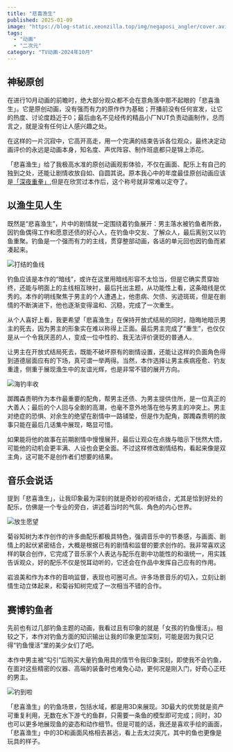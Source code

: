 ```yaml
---
title: "悲喜渔生"
published: 2025-01-09
image: "https://blog-static.xeonzilla.top/img/negaposi_angler/cover.avif"
tags:
  - "动画"
  - "二次元"
category: "TV动画-2024年10月"
---
```

## 神秘原创
在进行10月动画的前瞻时，绝大部分观众都不会在意角落中那不起眼的「悲喜渔生」。它是原创动画，没有强而有力的原作作为基础；开播前没有任何宣发，让它的热度、讨论度趋近于0；最后由名不见经传的精品小厂NUT负责动画制作，总而言之，就是没有任何让人感兴趣之处。

在这样的一片沉寂中，它高开高走，用一个完满的结束告诉各位观众，最终决定动画评价的永远是动画本身，知名度、声优阵容、制作班底都只是锦上添花。

「悲喜渔生」给了我极高水准的原创动画观影体验，不仅在画面、配乐上有自己的独到之处，还能让剧情收放自如、自圆其说。原本我心中的年度最佳原创动画应该是[「深夜重拳」](/posts/mayopan/),但是在欣赏过本作后，这个称号就非常难以定夺了。

## 以渔生见人生
既然是“悲喜渔生”，片中的剧情就一定围绕着钓鱼展开：男主落水被钓鱼者所救，因钓鱼偶得工作和愿意还债的好心人，在钓鱼中交友、了解众人，最后离别又以钓鱼重聚。钓鱼是一个强而有力的主线，贯穿整部动画，各话的单元回也因钓鱼而紧凑起来。

![打结的鱼线](https://blog-static.xeonzilla.top/img/negaposi_angler/01.avif "打结的鱼线")

钓鱼应该是本作的“暗线”，或许在这里用暗线形容不太恰当，但是它确实贯穿始终，还能与明面上的主线相互映衬，最后托出主题，从功能性上看，这条暗线是优秀的。本作的明线聚焦于男主的个人遭遇上，他患病、欠债、劣迹斑斑，但是在剧情的不断演进下，他也逐渐变得温和、沉稳，完成了一次重生。

从个人喜好上看，我更希望「悲喜渔生」在保持开放式结局的同时，隐晦地暗示男主的死去，因为男主的形象实在难以称得上正面。最后男主完成了“重生”，也仅仅是从一个令我厌恶的人，变成一位中性的、我无法评价褒贬的普通人。

让男主在开放式结局死去，既能不破坏原有的剧情设置，还能让这样的负面角色得到道德层面应有的下场，真可谓一举两得。当然，本作选择让男主疾病痊愈、钓友重逢，侧重于展现渔生中的友谊光辉，也是非常不错的展开方向。

![海钓丰收](https://blog-static.xeonzilla.top/img/negaposi_angler/02.avif "海钓丰收")

踯躅森贵明作为本作最重要的配角，帮男主还债、为男主提供住所，是一位真正的大善人；最后的个人回与全剧的高潮，也毫不意外地落在他与男主的冲突上。男主对绝症的恐惧、对余生的绝望在剧情中一路铺垫，但是作为配角，踯躅森贵明的故事只能在最后几话集中展现，略显可惜。

如果能将他的故事在前期剧情中慢慢展开，最后让观众在点拨与暗示下恍然大悟，可能他的动机会更丰满、人设也会更全面。不过这样修改剧情结构，看起来像是双主角，这可能不是创作者们想要的结果。

## 音乐会说话
提到「悲喜渔生」，让我印象最为深刻的就是奇妙的视听结合，尤其是恰到好处的配乐，仿佛是一个专业的旁白，讲述着当时的气氛、角色的内心世界。

![放生愿望](https://blog-static.xeonzilla.top/img/negaposi_angler/03.avif "放生愿望")

菊谷知树为本作创作的许多曲配乐都极具特色，强调音乐中的节奏感，与画面、剧情上的起伏紧密结合，大概是根据已有的剧情和监督的要求创作的。我非常喜欢这样的联合创作，它完成了音乐家个人表达与配乐在剧中功能性的和谐统一，用实践告诉观众，好的配乐不仅是悦耳动听的，它还会在作品中发挥自己应有的作用。

岩浪美和作为本作的音响监督，表现也可圈可点。许多场景音乐的切入，立刻让剧情生动立体起来，和菊谷知树完成了一次相当不错的合作。

## 赛博钓鱼者
先前也有过几部钓鱼主题的动画，我看过且有印象的就是「女孩的钓鱼慢活」。相较之下，本作对钓鱼方面的知识输出让我的印象更加深刻，可能是因为我只记得“钓鱼慢活”里的美少女们了吧。

本作中男主被“勾引”后购买大量钓鱼用具的情节令我印象深刻，即使我不会钓鱼，在面对这些精密的仪器、高端的装备时也难免心动，更何况是刚入门，好奇心正旺的男主。

![钓到啦](https://blog-static.xeonzilla.top/img/negaposi_angler/04.avif "钓到啦")

「悲喜渔生」的钓鱼场景，包括水域，都是用3D来展现。3D最大的优势就是资产可重复利用，无数在水下游弋的鱼群，只需要一条鱼的模型即可完成；同时，3D也可以更多地展现鱼的姿态和动作细节。但是可能的话，我还是喜欢手绘的画面，「悲喜渔生」中的3D和画面风格相去甚远，看上去太过突兀，其中的鱼也更像是玩具的样子。
